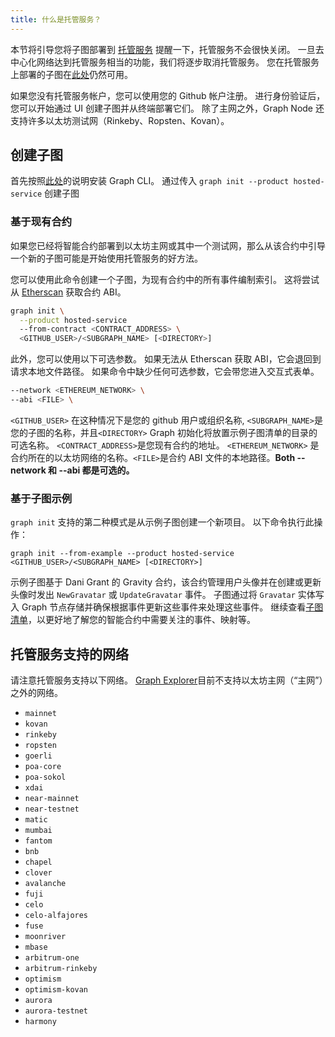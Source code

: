 ```yaml
---
title: 什么是托管服务？
---
```


本节将引导您将子图部署到 [托管服务](https://thegraph.com/hosted-service/) 提醒一下，托管服务不会很快关闭。 一旦去中心化网络达到托管服务相当的功能，我们将逐步取消托管服务。 您在托管服务上部署的子图在[此处](https://thegraph.com/hosted-service/)仍然可用。

如果您没有托管服务帐户，您可以使用您的 Github 帐户注册。 进行身份验证后，您可以开始通过 UI 创建子图并从终端部署它们。 除了主网之外，Graph Node 还支持许多以太坊测试网（Rinkeby、Ropsten、Kovan）。

## 创建子图

首先按照[此处](/developer/define-subgraph-hosted)的说明安装 Graph CLI。 通过传入 `graph init --product hosted-service` 创建子图

### 基于现有合约

如果您已经将智能合约部署到以太坊主网或其中一个测试网，那么从该合约中引导一个新的子图可能是开始使用托管服务的好方法。

您可以使用此命令创建一个子图，为现有合约中的所有事件编制索引。 这将尝试从 [Etherscan](https://etherscan.io/) 获取合约 ABI。

```sh
graph init \
  --product hosted-service
  --from-contract <CONTRACT_ADDRESS> \
  <GITHUB_USER>/<SUBGRAPH_NAME> [<DIRECTORY>]
```

此外，您可以使用以下可选参数。 如果无法从 Etherscan 获取 ABI，它会退回到请求本地文件路径。 如果命令中缺少任何可选参数，它会带您进入交互式表单。

```sh
--network <ETHEREUM_NETWORK> \
--abi <FILE> \
```

`<GITHUB_USER>` 在这种情况下是您的 github 用户或组织名称, `<SUBGRAPH_NAME>`是您的子图的名称，并且`<DIRECTORY>` Graph 初始化将放置示例子图清单的目录的可选名称。 `<CONTRACT_ADDRESS>`是您现有合约的地址。 `<ETHEREUM_NETWORK>` 是合约所在的以太坊网络的名称。`<FILE>`是合约 ABI 文件的本地路径。**Both --network 和 --abi 都是可选的。**

### 基于子图示例

`graph init` 支持的第二种模式是从示例子图创建一个新项目。 以下命令执行此操作：

```
graph init --from-example --product hosted-service <GITHUB_USER>/<SUBGRAPH_NAME> [<DIRECTORY>]
```

示例子图基于 Dani Grant 的 Gravity 合约，该合约管理用户头像并在创建或更新头像时发出 `NewGravatar` 或 `UpdateGravatar` 事件。 子图通过将 `Gravatar` 实体写入 Graph 节点存储并确保根据事件更新这些事件来处理这些事件。 继续查看[子图清单](/developer/create-subgraph-hosted#the-subgraph-manifest)，以更好地了解您的智能合约中需要关注的事件、映射等。

## 托管服务支持的网络

请注意托管服务支持以下网络。 [Graph Explorer](https://thegraph.com/explorer)目前不支持以太坊主网（“主网”）之外的网络。

- `mainnet`
- `kovan`
- `rinkeby`
- `ropsten`
- `goerli`
- `poa-core`
- `poa-sokol`
- `xdai`
- `near-mainnet`
- `near-testnet`
- `matic`
- `mumbai`
- `fantom`
- `bnb`
- `chapel`
- `clover`
- `avalanche`
- `fuji`
- `celo`
- `celo-alfajores`
- `fuse`
- `moonriver`
- `mbase`
- `arbitrum-one`
- `arbitrum-rinkeby`
- `optimism`
- `optimism-kovan`
- `aurora`
- `aurora-testnet`
- `harmony`
